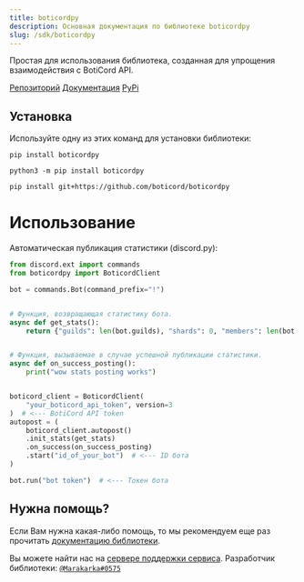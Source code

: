 ```yaml
---
title: boticordpy
description: Основная документация по библиотеке boticordpy
slug: /sdk/boticordpy
---
```


Простая для использования библиотека, созданная для упрощения взаимодействия с BotiCord API.

[Репозиторий](https://github.com/boticord/boticordpy)
[Документация](https://py.boticord.top)
[PyPi](https://pypi.org/project/boticordpy/)


## Установка

Используйте одну из этих команд для установки библиотеки:

```
pip install boticordpy
```

```
python3 -m pip install boticordpy
```

```
pip install git+https://github.com/boticord/boticordpy
```

# Использование
Автоматическая публикация статистики (discord.py):

```python
from discord.ext import commands
from boticordpy import BoticordClient

bot = commands.Bot(command_prefix="!")


# Функция, возвращающая статистику бота.
async def get_stats():
    return {"guilds": len(bot.guilds), "shards": 0, "members": len(bot.users)}


# Функция, вызываемае в случае успешной публикации статистики.
async def on_success_posting():
    print("wow stats posting works")


boticord_client = BoticordClient(
    "your_boticord_api_token", version=3
)  # <--- BotiCord API token
autopost = (
    boticord_client.autopost()
    .init_stats(get_stats)
    .on_success(on_success_posting)
    .start("id_of_your_bot")  # <--- ID бота
)

bot.run("bot token")  # <--- Токен бота
```

## Нужна помощь?

Если Вам нужна какая-либо помощь, то мы рекомендуем еще раз прочитать [документацию библиотеки](https://py.boticord.top/).

Вы можете найти нас на [сервере поддержки сервиса](https://boticord.top/discord).
Разработчик библиотеки: [`@Marakarka#0575`](https://boticord.top/profile/585766846268047370)
